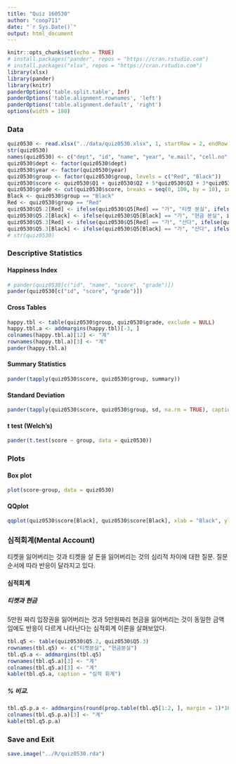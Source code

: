 ```yaml
---
title: "Quiz 160530"
author: "coop711"
date: "`r Sys.Date()`"
output: html_document
---
```


```r
knitr::opts_chunk$set(echo = TRUE)
# install.packages("pander", repos = "https://cran.rstudio.com")
# install.packages("xlsx", repos = "https://cran.rstudio.com")
library(xlsx)
library(pander)
library(knitr)
panderOptions('table.split.table', Inf)
panderOptions('table.alignment.rownames', 'left')
panderOptions('table.alignment.default', 'right')
options(width = 180)
```

### Data 

```r
quiz0530 <- read.xlsx("../data/quiz0530.xlsx", 1, startRow = 2, endRow = 66, colIndex = c(3:7, 9:15), colClasses = c(rep("character", 6), rep("numeric", 4), rep("character", 2)), stringsAsFactors = FALSE)
str(quiz0530)
names(quiz0530) <- c("dept", "id", "name", "year", "e.mail", "cell.no", paste("Q", 1:5, sep = ""), "group")
quiz0530$dept <- factor(quiz0530$dept)
quiz0530$year <- factor(quiz0530$year)
quiz0530$group <- factor(quiz0530$group, levels = c("Red", "Black"))
quiz0530$score <- quiz0530$Q1 + quiz0530$Q2 + 5*quiz0530$Q3 + 3*quiz0530$Q4
quiz0530$grade <- cut(quiz0530$score, breaks = seq(0, 100, by = 10), include.lowest = TRUE, right = FALSE)
Black <- quiz0530$group == "Black"
Red <- quiz0530$group == "Red"
quiz0530$Q5.2[Red] <- ifelse(quiz0530$Q5[Red] == "가", "티켓 분실", ifelse(quiz0530$Q5[Red] == "나", "티켓 분실", NA))
quiz0530$Q5.2[Black] <- ifelse(quiz0530$Q5[Black] == "가", "현금 분실", ifelse(quiz0530$Q5[Black] == "나", "현금 분실", NA))
quiz0530$Q5.3[Red] <- ifelse(quiz0530$Q5[Red] == "가", "산다", ifelse(quiz0530$Q5[Red] == "나", "안 산다", NA))
quiz0530$Q5.3[Black] <- ifelse(quiz0530$Q5[Black] == "가", "산다", ifelse(quiz0530$Q5[Black] == "나", "안 산다", NA))
# str(quiz0530)
```

### Descriptive Statistics

#### Happiness Index

```r
# pander(quiz0530[c("id", "name", "score", "grade")])
pander(quiz0530[c("id", "score", "grade")])
```

#### Cross Tables

```r
happy.tbl <- table(quiz0530$group, quiz0530$grade, exclude = NULL)
happy.tbl.a <- addmargins(happy.tbl)[-3, ]
colnames(happy.tbl.a)[12] <- "계"
rownames(happy.tbl.a)[3] <- "계"
pander(happy.tbl.a)
```

#### Summary Statistics

```r
pander(tapply(quiz0530$score, quiz0530$group, summary))
```

#### Standard Deviation

```r
pander(tapply(quiz0530$score, quiz0530$group, sd, na.rm = TRUE), caption = "Standard Deviation")
```

#### t test (Welch's)

```r
pander(t.test(score ~ group, data = quiz0530))
```

### Plots

#### Box plot

```r
plot(score~group, data = quiz0530)
```

#### QQplot

```r
qqplot(quiz0530$score[Black], quiz0530$score[Black], xlab = "Black", ylab = "Red")
```

### 심적회계(Mental Account)

티켓을 잃어버리는 것과 티켓을 살 돈을 잃어버리는 것의 심리적 차이에 대한 질문. 질문 순서에 따라 반응이 달라지고 있다.

#### 심적회계

##### 티켓과 현금

5만원 짜리 입장권을 잃어버리는 것과 5만원짜리 현금을 잃어버리는 것이 동일한 금액임에도 반응이 다르게 나타난다는 심적회계 이론을 살펴보았다.

```r
tbl.q5 <- table(quiz0530$Q5.2, quiz0530$Q5.3)
rownames(tbl.q5) <- c("티켓분실", "현금분실")
tbl.q5.a <- addmargins(tbl.q5)
rownames(tbl.q5.a)[3] <- "계"
colnames(tbl.q5.a)[3] <- "계"
kable(tbl.q5.a, caption = "심적 회계")
```

##### % 비교.  

```r
tbl.q5.p.a <- addmargins(round(prop.table(tbl.q5[1:2, ], margin = 1)*100, digits = 1))[1:2, ]
colnames(tbl.q5.p.a)[3] <- "계"
kable(tbl.q5.p.a)
```

### Save and Exit

```r
save.image("../R/quiz0530.rda")
```
